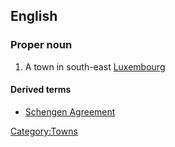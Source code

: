 ==English==
{{wikipedia}}
===Proper noun===
{{en-proper-noun}}

# A town in south-east [[Luxembourg]]

====Derived terms====
*[[Schengen Agreement]]
[[Category:Towns]]